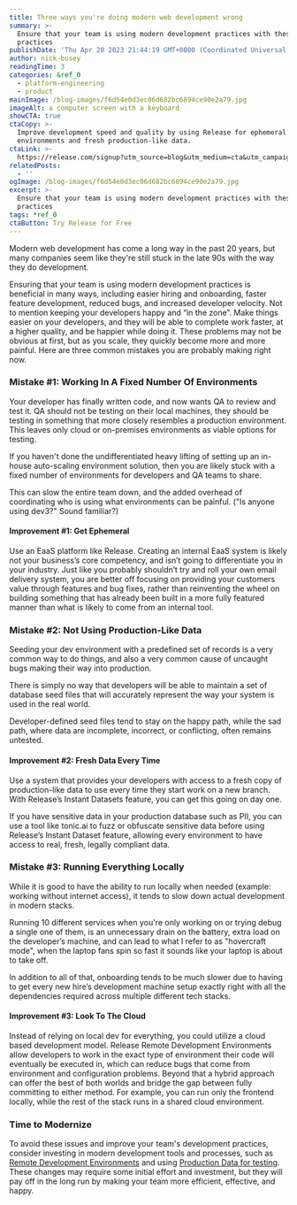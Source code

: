 ```yaml
---
title: Three ways you're doing modern web development wrong
summary: >-
  Ensure that your team is using modern development practices with these 3 best
  practices
publishDate: 'Thu Apr 20 2023 21:44:19 GMT+0000 (Coordinated Universal Time)'
author: nick-busey
readingTime: 3
categories: &ref_0
  - platform-engineering
  - product
mainImage: /blog-images/f6d54e0d3ec06d682bc6894ce90e2a79.jpg
imageAlt: a computer screen with a keyboard
showCTA: true
ctaCopy: >-
  Improve development speed and quality by using Release for ephemeral
  environments and fresh production-like data.
ctaLink: >-
  https://release.com/signup?utm_source=blog&utm_medium=cta&utm_campaign=blog-cta&utm_content=three-ways-youre-doing-modern-web-development-wrong
relatedPosts:
  - ''
ogImage: /blog-images/f6d54e0d3ec06d682bc6894ce90e2a79.jpg
excerpt: >-
  Ensure that your team is using modern development practices with these 3 best
  practices
tags: *ref_0
ctaButton: Try Release for Free
---
```


Modern web development has come a long way in the past 20 years, but many companies seem like they're still stuck in the late 90s with the way they do development.

Ensuring that your team is using modern development practices is beneficial in many ways, including easier hiring and onboarding, faster feature development, reduced bugs, and increased developer velocity. Not to mention keeping your developers happy and “in the zone”. Make things easier on your developers, and they will be able to complete work faster, at a higher quality, and be happier while doing it. These problems may not be obvious at first, but as you scale, they quickly become more and more painful. Here are three common mistakes you are probably making right now.

### Mistake #1: Working In A Fixed Number Of Environments

Your developer has finally written code, and now wants QA to review and test it. QA should not be testing on their local machines, they should be testing in something that more closely resembles a production environment. This leaves only cloud or on-premises environments as viable options for testing.

If you haven't done the undifferentiated heavy lifting of setting up an in-house auto-scaling environment solution, then you are likely stuck with a fixed number of environments for developers and QA teams to share.

This can slow the entire team down, and the added overhead of coordinating who is using what environments can be painful. ("Is anyone using dev3?" Sound familiar?)

#### Improvement #1: Get Ephemeral

Use an EaaS platform like Release. Creating an internal EaaS system is likely not your business’s core competency, and isn’t going to differentiate you in your industry. Just like you probably shouldn’t try and roll your own email delivery system, you are better off focusing on providing your customers value through features and bug fixes, rather than reinventing the wheel on building something that has already been built in a more fully featured manner than what is likely to come from an internal tool.

### Mistake #2: Not Using Production-Like Data

Seeding your dev environment with a predefined set of records is a very common way to do things, and also a very common cause of uncaught bugs making their way into production.

There is simply no way that developers will be able to maintain a set of database seed files that will accurately represent the way your system is used in the real world.

Developer-defined seed files tend to stay on the happy path, while the sad path, where data are incomplete, incorrect, or conflicting, often remains untested.

#### Improvement #2: Fresh Data Every Time

Use a system that provides your developers with access to a fresh copy of production-like data to use every time they start work on a new branch. With Release’s Instant Datasets feature, you can get this going on day one.

If you have sensitive data in your production database such as PII, you can use a tool like tonic.ai to fuzz or obfuscate sensitive data before using Release’s Instant Dataset feature, allowing every environment to have access to real, fresh, legally compliant data.

### Mistake #3: Running Everything Locally

While it is good to have the ability to run locally when needed (example: working without internet access), it tends to slow down actual development in modern stacks.

Running 10 different services when you're only working on or trying debug a single one of them, is an unnecessary drain on the battery, extra load on the developer’s machine, and can lead to what I refer to as "hovercraft mode", when the laptop fans spin so fast it sounds like your laptop is about to take off.

In addition to all of that, onboarding tends to be much slower due to having to get every new hire’s development machine setup exactly right with all the dependencies required across multiple different tech stacks.

#### Improvement #3: Look To The Cloud

Instead of relying on local dev for everything, you could utilize a cloud based development model. Release Remote Development Environments allow developers to work in the exact type of environment their code will eventually be executed in, which can reduce bugs that come from environment and configuration problems. Beyond that a hybrid approach can offer the best of both worlds and bridge the gap between fully committing to either method. For example, you can run only the frontend locally, while the rest of the stack runs in a shared cloud environment.

### Time to Modernize

To avoid these issues and improve your team's development practices, consider investing in modern development tools and processes, such as [Remote Development Environments](https://release.com/blog/remote-development-environments) and using [Production Data for testing](https://docs.releasehub.com/reference-documentation/instant-datasets-aws). These changes may require some initial effort and investment, but they will pay off in the long run by making your team more efficient, effective, and happy.
